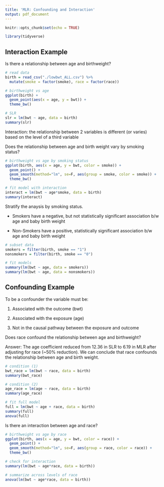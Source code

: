 ```yaml
---
title: 'MLR: Confounding and Interaction'
output: pdf_document
---
```


```r
knitr::opts_chunk$set(echo = TRUE)

library(tidyverse)

```

## Interaction Example

Is there a relationship between age and birthweight?

```r
# read data
birth = read_csv("./lowbwt_ALL.csv") %>%
  mutate(smoke = factor(smoke), race = factor(race))

# birthweight vs age
ggplot(birth) + 
  geom_point(aes(x = age, y = bwt)) +
  theme_bw()

# SLR
slr = lm(bwt ~ age, data = birth)
summary(slr)

```

Interaction: the relationship between 2 variables is different (or varies) based on the level of a third variable

Does the relationship between age and birth weight vary by smoking status? 

```r
# birthweight vs age by smoking status
ggplot(birth, aes(x = age, y = bwt, color = smoke)) + 
  geom_point() +
  geom_smooth(method="lm", se=F, aes(group = smoke, color = smoke)) +
  theme_bw()

# fit model with interaction
interact = lm(bwt ~ age*smoke, data = birth)
summary(interact)

```

Stratify the anaysis by smoking status. 

* Smokers have a negative, but not statistically significant association b/w age and baby birth weight

* Non-Smokers have a positive, statistically significant association b/w age and baby birth weight


```r
# subset data
smokers = filter(birth, smoke == "1")
nonsmokers = filter(birth, smoke == "0")

# fit models
summary(lm(bwt ~ age, data = smokers))
summary(lm(bwt ~ age, data = nonsmokers))

```


## Confounding Example

To be a confounder the variable must be:

1) Associated with the outcome (bwt)

2) Associated with the exposure (age)

3) Not in the causal pathway between the exposure and outcome

Does race confound the relationship between age and birthweight?

Answer: The age coefficient reduced from 12.36 in SLR to 6.19 in MLR after adjusting for race (~50% reduction). 
We can conclude that race confounds the relationship between age and birth weight.


```r
# condition (1)
bwt_race = lm(bwt ~ race, data = birth)
summary(bwt_race)

# condition (2)
age_race = lm(age ~ race, data = birth)
summary(age_race)

# fit full model 
full = lm(bwt ~ age + race, data = birth)
summary(full)
anova(full)

```

Is there an interaction between age and race?

```r
# birthweight vs age by race
ggplot(birth, aes(x = age, y = bwt, color = race)) + 
  geom_point() +
  geom_smooth(method="lm", se=F, aes(group = race, color = race)) +
  theme_bw()

# check for interaction
summary(lm(bwt ~ age*race, data = birth))

# summarize across levels of race
anova(lm(bwt ~ age*race, data = birth))

```





